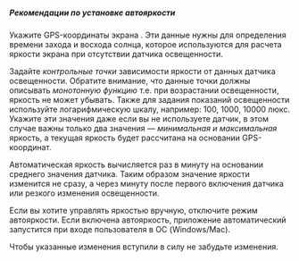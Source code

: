 
##### Рекомендации по установке автояркости
Укажите GPS-координаты экрана <LocationOnIcon />. Эти данные нужны для определения времени захода и восхода солнца,
которое используются для расчета яркости экрана при отсутствии датчика освещенности.

Задайте *контрольные точки* зависимости яркости от данных датчика освещенности. Обратите внимание,
что данные точки должны описывать *монотонную функцию* т.е. при возрастании освещенности, яркость не
может убывать. Также для задания показаний освещенности используйте логарифмическую шкалу, например:
100, 1000, 10000 люкс. Укажите эти значения даже если вы не используете датчик, в этом случае важны
только два значения — *минимальная и максимальная* яркость, а текущая яркость будет рассчитана на
основании GPS-координат.

Автоматическая яркость вычисляется раз в минуту на основании среднего значения датчика.
Таким образом значение яркости изменится не сразу, а через минуту после первого включения датчика
или резкого изменения освещенности.

Если вы хотите управлять яркостью вручную, отключите режим автояркости.
Если включена автояркость, приложение автоматический запустится при входе пользователя в ОС (Windows/Mac).

Чтобы указанные изменения вступили в силу не забудьте <ApplyButton /> изменения.
